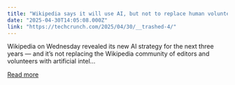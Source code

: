 ```yaml
---
title: "Wikipedia says it will use AI, but not to replace human volunteers"
date: "2025-04-30T14:05:08.000Z"
link: "https://techcrunch.com/2025/04/30/__trashed-4/"
---
```


Wikipedia on Wednesday&#160;revealed&#160;its new AI strategy&#160;for the next three years &#8212; and it&#8217;s not replacing the Wikipedia community of editors and volunteers with artificial intel...

[Read more](https://techcrunch.com/2025/04/30/__trashed-4/)
